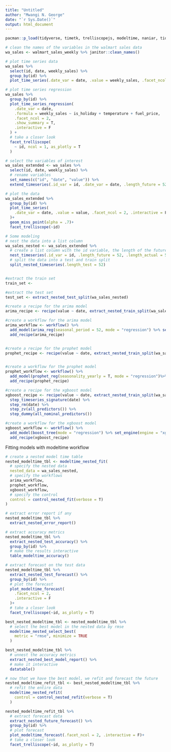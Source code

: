```yaml
---
title: "Untitled"
author: "Mwangi N. George"
date: "`r Sys.Date()`"
output: html_document
---
```



```r
pacman::p_load(tidyverse, timetk, trelliscopejs, modeltime, naniar, tidymodels) #load packages

# clean the names of the variables in the walmart sales data
wa_sales <- walmart_sales_weekly %>% janitor::clean_names()

# plot time series data
wa_sales %>% 
  select(id, date, weekly_sales) %>% 
  group_by(id) %>% 
  plot_time_series(.date_var = date, .value = weekly_sales, .facet_ncol = 2)

# plot time series regression
wa_sales %>% 
  group_by(id) %>% 
  plot_time_series_regression(
    .date_var = date,
    .formula = weekly_sales ~ is_holiday + temperature + fuel_price,
    .facet_ncol = 2, 
    .show_summary = T,
    .interactive = F
  ) +
  # take a closer look
  facet_trelliscope(
    ~ id, ncol = 1, as_plotly = T
  )


```

```r

# select the variables of interest
wa_sales_extended <- wa_sales %>% 
  select(id, date, weekly_sales) %>% 
  # rename variables
  set_names(c("id", "date", "value")) %>% 
  extend_timeseries(.id_var = id, .date_var = date, .length_future = 52)

# plot the data
wa_sales_extended %>% 
  group_by(id) %>% 
  plot_time_series(
    .date_var = date, .value = value, .facet_ncol = 2, .interactive = F
  )+
  geom_miss_point(alpha = .7)+
  facet_trelliscope(~id)

```

```r
# Some modeling
# nest the data into a list column
wa_sales_nested <- wa_sales_extended %>% 
  # create a list column with the id variable, the length of the future and the length of the actual
  nest_timeseries(.id_var = id, .length_future = 52, .length_actual = 52*2) %>% 
  # split the data into a test and train split
  split_nested_timeseries(.length_test = 52)


#extract the train set
train_set <- 

#extract the test set
test_set <- extract_nested_test_split(wa_sales_nested)

```


```r
#create a recipe for the arima model
arima_recipe <- recipe(value ~ date, extract_nested_train_split(wa_sales_nested))

#create a workflow for the arima model
arima_workflow <- workflow() %>% 
  add_model(arima_reg(seasonal_period = 52, mode = "regression") %>% set_engine(engine = "auto_arima")) %>% 
  add_recipe(arima_recipe)


#create a recipe for the prophet model
prophet_recipe <- recipe(value ~ date, extract_nested_train_split(wa_sales_nested))


#create a workflow for the prophet model
prophet_workflow <- workflow() %>% 
  add_model(prophet_reg(seasonality_yearly = T, mode = "regression")%>% set_engine(engine = "prophet")) %>% 
  add_recipe(prophet_recipe)

#create a recipe for the xgboost model
xgboost_recipe <- recipe(value ~ date, extract_nested_train_split(wa_sales_nested)) %>% 
  step_timeseries_signature(date) %>% 
  step_rm(date) %>% 
  step_zv(all_predictors()) %>% 
  step_dummy(all_nominal_predictors())

#create a workflow for the xgboost model
xgboost_workflow <- workflow() %>% 
  add_model(boost_tree(mode = "regression") %>% set_engine(engine = "xgboost")) %>% 
  add_recipe(xgboost_recipe)

```

Fitting models with modeltime workflow
```r
# create a nested model time table
nested_modeltime_tbl <- modeltime_nested_fit(
  # specify the nested data
  nested_data = wa_sales_nested, 
  # specify the workflows
  arima_workflow,
  prophet_workflow,
  xgboost_workflow,
  # specify the control
  control = control_nested_fit(verbose = T)
)

```


```r
# extract error report if any
nested_modeltime_tbl %>% 
  extract_nested_error_report()
```


```r
# extract accuracy metrics 
nested_modeltime_tbl %>% 
  extract_nested_test_accuracy() %>% 
  group_by(id) %>% 
  # make the results interactive
  table_modeltime_accuracy()

# extract forecast on the test data
nested_modeltime_tbl %>% 
  extract_nested_test_forecast() %>% 
  group_by(id) %>% 
  # plot the forecast
  plot_modeltime_forecast(
    .facet_ncol = 2,
    .interactive = F
  )+
  # take a closer look
  facet_trelliscope(~id, as_plotly = T)
```

```r

best_nested_modeltime_tbl <- nested_modeltime_tbl %>% 
  # select the best model in the nested data by rmse
  modeltime_nested_select_best(
    metric = "rmse", minimize = TRUE
  )

best_nested_modeltime_tbl %>% 
  # unnest the accuracy metrics
  extract_nested_best_model_report() %>% 
  # make it interactive
  datatable()
```


```r
# now that we have the best model, we refit and forecast the future
nested_modeltime_refit_tbl <- best_nested_modeltime_tbl %>% 
  # refit the entire data 
  modeltime_nested_refit(
    control = control_nested_refit(verbose = T)
  )

nested_modeltime_refit_tbl %>% 
  # extract forecast data
  extract_nested_future_forecast() %>% 
  group_by(id) %>% 
  # plot forecast
  plot_modeltime_forecast(.facet_ncol = 2, .interactive = F)+
  # take a closer look
  facet_trelliscope(~id, as_plotly = T)
```












